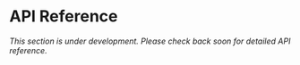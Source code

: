 # API Reference

*This section is under development. Please check back soon for detailed API reference.*
